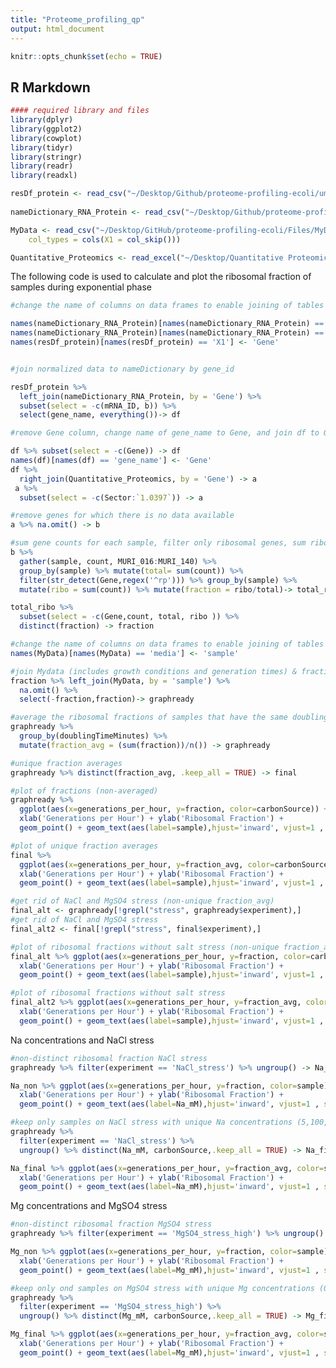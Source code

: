 ```yaml
---
title: "Proteome_profiling_qp"
output: html_document
---
```


```r
knitr::opts_chunk$set(echo = TRUE)
```

## R Markdown

```r
#### required library and files
library(dplyr)
library(ggplot2)
library(cowplot)
library(tidyr)
library(stringr)
library(readr)
library(readxl)

resDf_protein <- read_csv("~/Desktop/Github/proteome-profiling-ecoli/umut/resDf_protein_trT_set00_StcYtcNasAgrNgrMgh_SYAN_baseMgAllMg_baseNaAllNa_ExpAllPhase_noFilter_p1Sf_noNorm.csv")
 
nameDictionary_RNA_Protein <- read_csv("~/Desktop/Github/proteome-profiling-ecoli/Files/nameDictionary_RNA_Protein.csv")

MyData <- read_csv("~/Desktop/GitHub/proteome-profiling-ecoli/Files/MyData.csv", 
    col_types = cols(X1 = col_skip()))

Quantitative_Proteomics <- read_excel("~/Desktop/Quantitative Proteomics.xlsx")
```

The following code is used to calculate and plot the ribosomal fraction of samples during exponential phase

```r
#change the name of columns on data frames to enable joining of tables

names(nameDictionary_RNA_Protein)[names(nameDictionary_RNA_Protein) == 'b#'] <- 'b'
names(nameDictionary_RNA_Protein)[names(nameDictionary_RNA_Protein) == 'Protein_id'] <- 'Gene'
names(resDf_protein)[names(resDf_protein) == 'X1'] <- 'Gene'


#join normalized data to nameDictionary by gene_id

resDf_protein %>% 
  left_join(nameDictionary_RNA_Protein, by = 'Gene') %>% 
  subset(select = -c(mRNA_ID, b)) %>% 
  select(gene_name, everything())-> df

#remove Gene column, change name of gene_name to Gene, and join df to QP

df %>% subset(select = -c(Gene)) -> df
names(df)[names(df) == 'gene_name'] <- 'Gene'
df %>%
  right_join(Quantitative_Proteomics, by = 'Gene') -> a
 a %>% 
  subset(select = -c(Sector:`1.0397`)) -> a

#remove genes for which there is no data available
a %>% na.omit() -> b

#sum gene counts for each sample, filter only ribosomal genes, sum ribosomal gene counts for each media, calculate ribosomal fraction 
b %>% 
  gather(sample, count, MURI_016:MURI_140) %>% 
  group_by(sample) %>% mutate(total= sum(count)) %>% 
  filter(str_detect(Gene,regex('^rp'))) %>% group_by(sample) %>% 
  mutate(ribo = sum(count)) %>% mutate(fraction = ribo/total)-> total_ribo

total_ribo %>% 
  subset(select = -c(Gene,count, total, ribo )) %>% 
  distinct(fraction) -> fraction 

#change the name of columns on data frames to enable joining of tables
names(MyData)[names(MyData) == 'media'] <- 'sample'

#join Mydata (includes growth conditions and generation times) & fraction by sample
fraction %>% left_join(MyData, by = 'sample') %>% 
  na.omit() %>% 
  select(-fraction,fraction)-> graphready

#average the ribosomal fractions of samples that have the same doubling time
graphready %>% 
  group_by(doublingTimeMinutes) %>%
  mutate(fraction_avg = (sum(fraction))/n()) -> graphready

#unique fraction averages
graphready %>% distinct(fraction_avg, .keep_all = TRUE) -> final

#plot of fractions (non-averaged)
graphready %>% 
  ggplot(aes(x=generations_per_hour, y=fraction, color=carbonSource)) + 
  xlab('Generations per Hour') + ylab('Ribosomal Fraction') + 
  geom_point() + geom_text(aes(label=sample),hjust='inward', vjust=1 , size= 5)

#plot of unique fraction averages 
final %>% 
  ggplot(aes(x=generations_per_hour, y=fraction_avg, color=carbonSource)) + 
  xlab('Generations per Hour') + ylab('Ribosomal Fraction') + 
  geom_point() + geom_text(aes(label=sample),hjust='inward', vjust=1 , size= 5) 

#get rid of NaCl and MgSO4 stress (non-unique fraction_avg)
final_alt <- graphready[!grepl("stress", graphready$experiment),]
#get rid of NaCl and MgSO4 stress 
final_alt2 <- final[!grepl("stress", final$experiment),]

#plot of ribosomal fractions without salt stress (non-unique fraction_avg)
final_alt %>% ggplot(aes(x=generations_per_hour, y=fraction, color=carbonSource)) + 
  xlab('Generations per Hour') + ylab('Ribosomal Fraction') + 
  geom_point() + geom_text(aes(label=sample),hjust='inward', vjust=1 , size= 5) 

#plot of ribosomal fractions without salt stress
final_alt2 %>% ggplot(aes(x=generations_per_hour, y=fraction_avg, color=carbonSource)) + 
  xlab('Generations per Hour') + ylab('Ribosomal Fraction') + 
  geom_point() + geom_text(aes(label=sample),hjust='inward', vjust=1 , size= 5)

```

Na concentrations and NaCl stress

```r
#non-distinct ribosomal fraction NaCl stress
graphready %>% filter(experiment == 'NaCl_stress') %>% ungroup() -> Na_non

Na_non %>% ggplot(aes(x=generations_per_hour, y=fraction, color=sample)) +
  xlab('Generations per Hour') + ylab('Ribosomal Fraction') + 
  geom_point() + geom_text(aes(label=Na_mM),hjust='inward', vjust=1 , size= 5) 

#keep only samples on NaCl stress with unique Na concentrations (5,100,200,300)
graphready %>% 
  filter(experiment == 'NaCl_stress') %>% 
  ungroup() %>% distinct(Na_mM, carbonSource,.keep_all = TRUE) -> Na_final

Na_final %>% ggplot(aes(x=generations_per_hour, y=fraction_avg, color=sample)) +
  xlab('Generations per Hour') + ylab('Ribosomal Fraction') + 
  geom_point() + geom_text(aes(label=Na_mM),hjust='inward', vjust=1 , size= 5) 

```

Mg concentrations and MgSO4 stress

```r
#non-distinct ribosomal fraction MgSO4 stress
graphready %>% filter(experiment == 'MgSO4_stress_high') %>% ungroup() -> Mg_non

Mg_non %>% ggplot(aes(x=generations_per_hour, y=fraction, color=sample)) + 
  xlab('Generations per Hour') + ylab('Ribosomal Fraction') + 
  geom_point() + geom_text(aes(label=Mg_mM),hjust='inward', vjust=1 , size= 5) 

#keep only ond samples on MgSO4 stress with unique Mg concentrations (0.08,0.8,8,200)
graphready %>% 
  filter(experiment == 'MgSO4_stress_high') %>% 
  ungroup() %>% distinct(Mg_mM, carbonSource,.keep_all = TRUE) -> Mg_final

Mg_final %>% ggplot(aes(x=generations_per_hour, y=fraction_avg, color=sample)) + 
  xlab('Generations per Hour') + ylab('Ribosomal Fraction') + 
  geom_point() + geom_text(aes(label=Mg_mM),hjust='inward', vjust=1 , size= 5) 

```